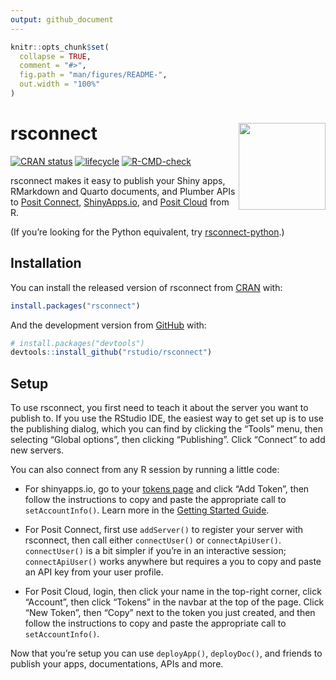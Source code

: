 ```yaml
---
output: github_document
---
```


<!-- README.md is generated from README.Rmd. Please edit that file -->

```r
knitr::opts_chunk$set(
  collapse = TRUE,
  comment = "#>",
  fig.path = "man/figures/README-",
  out.width = "100%"
)
```

# rsconnect <a href='https://rstudio.github.io/rsconnect/'><img src="man/figures/logo.png" align="right" height="139"/></a>

<!-- badges: start -->

[![CRAN status](https://www.r-pkg.org/badges/version/rsconnect)](https://cran.r-project.org/package=rsconnect) [![lifecycle](https://img.shields.io/badge/lifecycle-stable-brightgreen.svg)](https://lifecycle.r-lib.org/articles/stages.html#stable) [![R-CMD-check](https://github.com/rstudio/rsconnect/workflows/R-CMD-check/badge.svg)](https://github.com/rstudio/rsconnect/actions)

<!-- badges: end -->

rsconnect makes it easy to publish your Shiny apps, RMarkdown and Quarto documents, and Plumber APIs to [Posit Connect](https://posit.co/products/enterprise/connect/), [ShinyApps.io](https://www.shinyapps.io/), and [Posit Cloud](https://posit.cloud/) from R.

(If you're looking for the Python equivalent, try [rsconnect-python](https://pypi.org/project/rsconnect-python/).)

## Installation

You can install the released version of rsconnect from [CRAN](https://CRAN.R-project.org) with:

``` r
install.packages("rsconnect")
```

And the development version from [GitHub](https://github.com/) with:

``` r
# install.packages("devtools")
devtools::install_github("rstudio/rsconnect")
```

## Setup

To use rsconnect, you first need to teach it about the server you want to publish to.
If you use the RStudio IDE, the easiest way to get set up is to use the publishing dialog, which you can find by clicking the "Tools" menu, then selecting "Global options", then clicking "Publishing".
Click "Connect" to add new servers.

You can also connect from any R session by running a little code:

-   For shinyapps.io, go to your [tokens page](https://www.shinyapps.io/admin/#/tokens) and click "Add Token", then follow the instructions to copy and paste the appropriate call to `setAccountInfo()`.
    Learn more in the [Getting Started Guide](https://shiny.rstudio.com/articles/shinyapps.html).

-   For Posit Connect, first use `addServer()` to register your server with rsconnect, then call either `connectUser()` or `connectApiUser()`.
    `connectUser()` is a bit simpler if you're in an interactive session; `connectApiUser()` works anywhere but requires a you to copy and paste an API key from your user profile.

-   For Posit Cloud, login, then click your name in the top-right corner, click "Account", then click "Tokens" in the navbar at the top of the page.
    Click "New Token", then "Copy" next to the token you just created, and then follow the instructions to copy and paste the appropriate call to `setAccountInfo()`.

Now that you're setup you can use `deployApp()`, `deployDoc()`, and friends to publish your apps, documentations, APIs and more.
